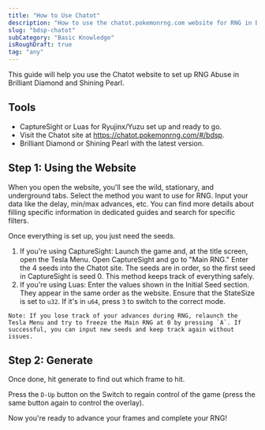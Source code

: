 ```yaml
---
title: "How to Use Chatot"
description: "How to use the chatot.pokemonrng.com website for RNG in BDSP"
slug: "bdsp-chatot"
subCategory: "Basic Knowledge"
isRoughDraft: true
tag: "any"
---
```


This guide will help you use the Chatot website to set up RNG Abuse in Brilliant Diamond and Shining Pearl.

## Tools

- CaptureSight or Luas for Ryujinx/Yuzu set up and ready to go.
- Visit the Chatot site at https://chatot.pokemonrng.com/#/bdsp.
- Brilliant Diamond or Shining Pearl with the latest version.

## Step 1: Using the Website

When you open the website, you'll see the wild, stationary, and underground tabs. Select the method you want to use for RNG. Input your data like the delay, min/max advances, etc. You can find more details about filling specific information in dedicated guides and search for specific filters.

Once everything is set up, you just need the seeds.

1. If you're using CaptureSight: Launch the game and, at the title screen, open the Tesla Menu. Open CaptureSight and go to "Main RNG." Enter the 4 seeds into the Chatot site. The seeds are in order, so the first seed in CaptureSight is seed 0. This method keeps track of everything safely.
2. If you're using Luas: Enter the values shown in the Initial Seed section. They appear in the same order as the website. Ensure that the StateSize is set to `u32`. If it's in `u64`, press `3` to switch to the correct mode.

```
Note: If you lose track of your advances during RNG, relaunch the Tesla Menu and try to freeze the Main RNG at 0 by pressing `A`. If successful, you can input new seeds and keep track again without issues.
```

## Step 2: Generate

Once done, hit generate to find out which frame to hit.

Press the `D-Up` button on the Switch to regain control of the game (press the same button again to control the overlay).

Now you're ready to advance your frames and complete your RNG!
